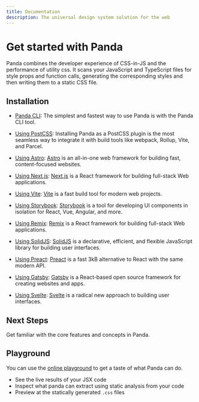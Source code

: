 ```yaml
---
title: Documentation
description: The universal design system solution for the web
---
```


# Get started with Panda

Panda combines the developer experience of CSS-in-JS and the performance of utility css. It scans your JavaScript and TypeScript files for style props and function calls, generating the corresponding styles and then writing them to a static CSS file.

## Installation

- [Panda CLI](/docs/getting-started/cli.mdx):
  The simplest and fastest way to use Panda is with the Panda CLI tool.

- [Using PostCSS](/docs/getting-started/postcss.mdx):
  Installing Panda as a PostCSS plugin is the most seamless way to integrate it with build tools like webpack, Rollup, Vite, and Parcel.

- [Using Astro](/docs/getting-started/astro.mdx):
  [Astro](https://astro.build/) is an all-in-one web framework for building fast, content-focused websites.

- [Using Next.js](/docs/getting-started/nextjs.mdx):
  [Next.js](https://nextjs.org/) is a React framework for building full-stack Web applications.

- [Using Vite](/docs/getting-started/vite.mdx):
  [Vite](https://vitejs.dev/) is a fast build tool for modern web projects.

- [Using Storybook](/docs/getting-started/storybook.mdx):
  [Storybook](https://storybook.js.org/) is a tool for developing UI components in isolation for React, Vue, Angular, and more.

- [Using Remix](/docs/getting-started/remix.mdx):
  [Remix](https://remix.run/) is a React framework for building full-stack Web applications.

- [Using SolidJS](/docs/getting-started/solidjs.mdx):
  [SolidJS](https://www.solidjs.com/) is a declarative, efficient, and flexible JavaScript library for building user interfaces.

- [Using Preact](/docs/getting-started/preact.mdx):
  [Preact](https://preactjs.com/) is a fast 3kB alternative to React with the same modern API.

- [Using Gatsby](/docs/getting-started/gatsby.mdx):
  [Gatsby](https://www.gatsbyjs.com/) is a React-based open source framework for creating websites and apps.

- [Using Svelte](/docs/getting-started/svelte.mdx):
  [Svelte](https://svelte.dev/) is a radical new approach to building user interfaces.

## Next Steps

Get familiar with the core features and concepts in Panda.

<Cards>
  <Card
    arrow
    title="Tokens"
    description="Learn how setup and customize design tokens to customize your colors, typography, and more"
    href="/docs/tokens/01-introduction"
  />
  <Card
    arrow
    title="Recipes"
    description="Create composable style variants that are typed and generates the atomic or layer recipe"
    href="/docs/recipe/config-recipe"
  />
  <Card
    arrow
    title="Patterns"
    description="Use the built-in layout patterns like stack, flex, grid to speed up your development"
    href="/docs/patterns/00-intro"
  />
  <Card
    arrow
    title="Utilities"
    description="Learn how to create your own custom css properties and speed up your development"
    href="/docs/utilities/00-intro"
  />
</Cards>

## Playground

You can use the [online playground](https://panda-playground.vercel.app/) to get a taste of what Panda can do.

- See the live results of your JSX code
- Inspect what panda can extract using static analysis from your code
- Preview at the statically generated `.css` files
